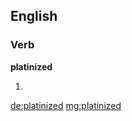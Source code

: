 ==English==

===Verb===
'''platinized'''

# {{past of|[[platinize]]}}

[[de:platinized]]
[[mg:platinized]]